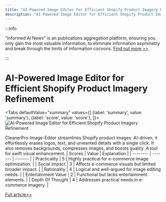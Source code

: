 ```yaml
---
title: "AI-Powered Image Editor for Efficient Shopify Product Imagery Refinement"
description: "AI-Powered Image Editor for Efficient Shopify Product Imagery Refinement"
---
```



:::info

"Informed AI News" is an publications aggregation platform, ensuring you only gain the most valuable information, to eliminate information asymmetry and break through the limits of information cocoons.  [Find out more >>](/)

:::

# AI-Powered Image Editor for Efficient Shopify Product Imagery Refinement


<Tabs
	defaultValue="summary"
	values={[
	{label: 'summary', value: 'summary'},
	{label: 'score', value: 'score'},
]}>
<TabItem value="summary">
<img
  src="https://image.informedainews.com/2024/06/09/To-Irm-1717900369-0.jpg"
  alt="AI-Powered Image Editor for Efficient Shopify Product Imagery Refinement"
/>



CleanerPro-Image-Editor streamlines Shopify product images. AI-driven, it effortlessly erases logos, text, and unwanted details with a single click. It also removes backgrounds, compresses images, and boosts quality. A tool for swift visual enhancement.
</TabItem>
<TabItem value="score">
	| Scores     | Value   | Explanation |
	| -------- | ------- | ------- |
	| Practicality  | 5    | Highly practical for e-commerce image optimization.    |
	| Social Impact | 3     | Affects e-commerce visuals but limited broader impact.    |
	| Rationality    | 4    | Logical and well-argued for image editing needs.    |
	| Entertainment Value    | 2    | Functional but lacks entertainment elements.    |
	| Depth Of Thought    | 4    | Addresses practical needs in e-commerce imagery.    |
</TabItem>
</Tabs>

[Full article>>](https://www.producthunt.com/posts/cleanerpro-image-editor)
